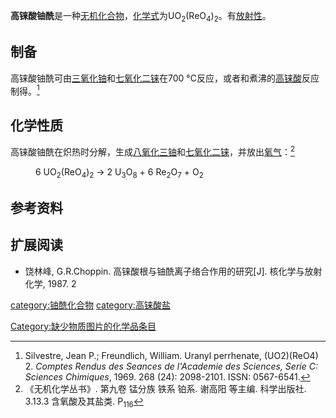 {{chembox
| verifiedrevid = 
|   Name = 高铼酸铀酰
|   ImageFile = uranyl perrhenate.png
|   ImageName = 
|   OtherNames = 偏高铼酸铀酰<br />偏高铼酸双氧铀
|   IUPACName = 铼(VII)酸铀酰
| Section1 = {{Chembox Identifiers
|   ChemSpiderID_Ref = {{chemspidercite|correct|chemspider}}
| ChemSpiderID = 
| PubChem = 
| InChI =
| InChIKey =
| SMILES = 
| StdInChI_Ref = {{stdinchicite|correct|chemspider}}
| StdInChI =
| StdInChIKey_Ref = {{stdinchicite|correct|chemspider}}
| StdInChIKey = 
| CASNo = 12440-18-5
| CASNo_Ref = {{cascite|correct|CAS}}
  }}
| Section2 = {{Chembox Properties
|   Formula = UO<sub>2</sub>(ReO<sub>4</sub>)<sub>2</sub>
|   MolarMass = 770.443
|   Appearance = 黄色粉末
|   Density = 
|   MeltingPt = 
|   Solubility =
|   BoilingPt = 
|   Solvent =
|   SolubleOther = 
  }}
| Section7 = {{Chembox Hazards
|  EUHazardSymbol =
|  RPhrases =
|  SPhrases =
|  FlashPt = 
|  EUClass =
|  EUIndex = 
|  MainHazards = 
|  NFPA-H = 
|  NFPA-F = 
|  NFPA-R = 
|  NFPA-O = 
|  RSPhrases = 
|  PEL = 
  }}
| Section8 = {{Chembox Related
|   Function = 
|   OtherFunctn = 
|   OtherAnions = [[硝酸铀酰|硝酸铀酰]]
|   OtherCations = [[高铼酸钾|高铼酸钾]]
|   OtherCpds = [[七氧化二铼|七氧化二铼]]<br />[[高铼酸|高铼酸]]
  }}
}}

'''高铼酸铀酰'''是一种[[无机化合物|无机化合物]]，[[化学式|化学式]]为UO<sub>2</sub>(ReO<sub>4</sub>)<sub>2</sub>。有[[放射性|放射性]]。
==制备==
高铼酸铀酰可由[[三氧化铀|三氧化铀]]和[[七氧化二铼|七氧化二铼]]在700 °C反应，或者和煮沸的[[高铼酸|高铼酸]]反应制得。<ref>Silvestre, Jean P.; Freundlich, William. Uranyl perrhenate, (UO2)​(ReO4)​2{{fr}}. ''Comptes Rendus des Seances de l'Academie des Sciences, Serie C: Sciences Chimiques'', 1969. 268 (24): 2098-2101. ISSN: 0567-6541.</ref>

==化学性质==
高铼酸铀酰在炽热时分解，生成[[八氧化三铀|八氧化三铀]]和[[七氧化二铼|七氧化二铼]]，并放出[[氧气|氧气]]：<ref name=wj>《无机化学丛书》. 第九卷 锰分族 铁系 铂系. 谢高阳 等主编. 科学出版社. 3.13.3 含氧酸及其盐类. P<sub>116</sub></ref>
: 6 UO<sub>2</sub>(ReO<sub>4</sub>)<sub>2</sub> → 2 U<sub>3</sub>O<sub>8</sub> + 6 Re<sub>2</sub>O<sub>7</sub> + O<sub>2</sub>

==参考资料==
{{reflist}}

==扩展阅读==
*饶林峰, G.R.Choppin. 高铼酸根与铀酰离子络合作用的研究[J]. 核化学与放射化学, 1987. 2

{{铀化合物}}
{{高铼酸盐}}

[[category:铀酰化合物|category:铀酰化合物]]
[[category:高铼酸盐|category:高铼酸盐]]
[[Category:缺少物质图片的化学品条目|Category:缺少物质图片的化学品条目]]